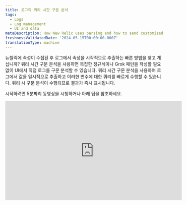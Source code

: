 ```yaml
---
title: 로그의 쿼리 시간 구문 분석
tags:
  - Logs
  - Log management
  - UI and data
metaDescription: How New Relic uses parsing and how to send customized log data.
freshnessValidatedDate: '2024-05-15T00:00:00.000Z'
translationType: machine
---
```


뉴렐릭에 속성이 수집된 후 로그에서 속성을 시각적으로 추출하는 빠른 방법을 찾고 계십니까? 쿼리 시간 구문 분석을 사용하면 복잡한 정규식이나 Grok 패턴을 작성할 필요 없이 UI에서 직접 로그를 구문 분석할 수 있습니다. 쿼리 시간 구문 분석을 사용하여 로그에서 값을 일시적으로 추출하고 이러한 변수에 대한 쿼리를 빠르게 수행할 수 있습니다. 쿼리 시 구문 분석이 수행되므로 결과가 즉시 표시됩니다.

시작하려면 5분짜리 동영상을 시청하거나 아래 팁을 참조하세요.

<iframe
  width="560"
  height="315"
  src="https://www.youtube.com/embed/tvK6MlkvD6Y?si=Vj4zadiAH1OG_wMy"
  title="YouTube video player"
  frameborder="0"
  allow="accelerometer; autoplay; clipboard-write; encrypted-media; gyroscope; picture-in-picture; web-share"
  referrerpolicy="strict-origin-when-cross-origin"
  allowfullscreen
/>

## 쿼리 시간 구문 분석과 수집 구문 분석의 차이점 [#differences]

두 가지 유형의 구문 분석을 모두 사용하면 로그를 더 쉽게 쿼리할 수 있지만 몇 가지 중요한 차이점이 있습니다.

* **수집 구문 분석:** [로그 수집](/docs/logs/ui-data/parsing/) 중 구문 분석에서는 Grok이나 정규식(또는 둘 다)을 사용하여 구문 분석 규칙을 생성합니다. 로그 레코드가 뉴렐릭에서 수집되면 구문 분석 규칙이 적용되어 로그 데이터와 함께 NRDB에 저장되는 영구 속성을 생성합니다. 이러한 속성을 사용하면 로그 데이터를 더 쉽게 쿼리할 수 있습니다.
* **쿼리 시간 구문 분석:** 수집 구문 분석과 달리 쿼리 시간 구문 분석을 사용하면 쿼리 변수로 사용될 임시 속성을 만들 수 있습니다. 그런 다음 NRQL 쿼리에서 이러한 변수를 사용하여 로그 테이블을 채울 수 있습니다. UI에서 선택하면 쿼리가 자동으로 생성됩니다.

두 가지 구문 분석 접근 방식을 조합하여 사용하도록 선택할 수도 있습니다. 아래 표를 검토하여 쿼리 시간 구문 분석이 귀하에게 적합한지 결정하세요.

<table>
  <thead>
    <tr>
      <th>
        설명
      </th>

      <th>
        구문 분석 수집
      </th>

      <th>
        쿼리 시간 구문 분석
      </th>
    </tr>
  </thead>

  <tbody>
    <tr>
      <td>
        권장 사용법
      </td>

      <td>
        나중에 쿼리할 수 있는 영구 속성을 생성하는 데 가장 적합합니다.
      </td>

      <td>
        영구적이지 않은 속성에 대해 빠른 쿼리를 수행하는 데 가장 적합합니다.
      </td>
    </tr>

    <tr>
      <td>
        구문 분석 언어
      </td>

      <td>
        Grok 패턴과 정규식을 만듭니다.
      </td>

      <td>
        뉴렐릭은 NRQL [분석](/docs/nrql/nrql-syntax-clauses-functions/#func-aparse) 함수를 사용하여 쿼리를 생성합니다.
      </td>
    </tr>

    <tr>
      <td>
        타이밍
      </td>

      <td>
        수집 시 적용
      </td>

      <td>
        쿼리할 때 적용
      </td>
    </tr>

    <tr>
      <td>
        결과
      </td>

      <td>
        저장된 로그를 영구적으로 변경합니다.
      </td>

      <td>
        UI에서 로그를 일시적으로 변경합니다.
      </td>
    </tr>

    <tr>
      <td>
        라이브 테일 로그
      </td>

      <td>
        라이브 테일 로그에는 수집 구문 분석에서 추출된 값이 포함됩니다.
      </td>

      <td>
        라이브 테일 로그에는 쿼리 시간 구문 분석에서 추출된 값이 포함 **되지 않습니다.**
      </td>
    </tr>

    <tr>
      <td>
        내보낸 로그
      </td>

      <td>
        내보낸 로그에는 수집 구문 분석에서 추출된 값이 포함됩니다.
      </td>

      <td>
        내보낸 로그에는 쿼리 시간 구문 분석에서 추출된 값이 포함 **되지 않습니다.**
      </td>
    </tr>

    <tr>
      <td>
        속성 수
      </td>

      <td>
        수집 시 최대 [255개의 속성을](/docs/logs/log-api/log-event-data/#events) 사용할 수 있습니다. 수집 시 구문 분석할 수 있는 실제 숫자 속성은 로그의 특성에 따라 다릅니다.
      </td>

      <td>
        쿼리 시간 구문 분석을 위해 모든 규칙에서 최대 32개의 임시 속성을 구문 분석할 수 있습니다.
      </td>
    </tr>
  </tbody>
</table>

## 쿼리 시간 구문 분석 규칙을 만드는 방법 [#how-to]

쿼리 시간 구문 분석 규칙을 만드는 방법은 다음과 같습니다. 이 예에서는 `message` 속성에서 로그인 레벨 및 스크립트 메시지 값을 추출하는 방법을 보여줍니다.

<Steps>
  <Step>
    #### 구문 분석할 속성 값을 선택하세요. [#select-attribute]

    구문 분석할 속성 값을 선택하여 쿼리 시간 구문 분석 규칙 생성을 시작할 수 있습니다.

    1. 로그 테이블 또는 **Log details** \[로그 세부 정보] 보기에서 추출하려는 값이 포함된 앵커 문자열을 강조 표시합니다. 이 경우에는 `level=info msg="Running script"` 강조표시합니다. 로그 테이블에는 다음과 같습니다.<img title="Screenshot showing a highlighted section of a log" alt="Screenshot showing a highlighted section of a log" src="/images/logs_screenshot-crop_example-log-record-to-highlight.webp"/>

       다음 사항에 유의하십시오.

       * 강조 표시된 텍스트에는 추출하려는 값과 추출된 값의 위치를 식별하는 데 도움이 되는 주변 문자열 문자가 포함되어야 합니다.
       * 초기 앵커 문자열이 원래 속성 값의 중간에 있는 경우 추출하려는 값 앞뒤에 문자를 하나 이상 포함하십시오.
       * 전체 속성 값을 강조 표시하는 경우 추출하는 값 앞뒤의 문자에 대해 걱정할 필요가 없습니다.
       * 구문 분석할 Blob 값을 강조 표시할 수 없습니다.

    2. **Create query time parsing rule** \[쿼리 시간 구문 분석 규칙 만들기] 옵션을 클릭합니다.

       **로그 테이블:**<img title="Screenshot showing how you can begin with the logs table UI" alt="Screenshot showing how you can begin with the logs table UI" src="/images/logs_screenshot-full_logs-table-entry-point.webp"/>

       **로그 세부정보 보기**:<img title="Screenshot showing how you can start creating rules in the logs detail view" alt="Screenshot showing how you can start creating rules in the logs detail view." src="/images/logs_screenshot-full_logs-detail-entry-point.webp"/>
  </Step>

  <Step>
    #### 값 강조 표시 및 추출 [#highlight-extractl]

    **Create query time parsing rule** \[쿼리 시간 구문 분석 규칙 생성을] 클릭하면 편집기에 구문 분석을 위해 선택한 문자열이 표시됩니다.

    <img
      title="Screenshot showing the opening screen of the query editor"
      alt="Screenshot showing the opening screen of the query editor"
      src="/images/logs_screenshot-full_open-query-time-parsing-editor.webp"
    />

    값을 추출하려면 다음을 수행합니다.

    1. 문자열 내에서 추출하려는 값을 강조 표시합니다( [값 추출 팁](#extract-tips) 참조).

    2. **Parse as** \[다음으로 구문 분석] 아래에 쿼리 변수로 사용될 이 임시 속성의 이름을 입력합니다.

       <img
         title="Screenshot showing how to extract values in the parser rule"
         alt="Screenshot showing how to extract values in the parser rule"
         src="/images/logs_screenshot-crop_extract-values-in-parser-rule.webp"
       />

    3. **Save** \[저장 을] 클릭하면 강조 표시된 값이 생성된 변수로 대체됩니다.

       <CollapserGroup>
         <Collapser
           id="extract-tips"
           title="값 추출을 위한 팁"
         >
           값을 추출할 때 다음 사항에 유의하세요.

           * 규칙에서 둘 이상의 값을 추출할 수 있습니다.

           * 서로 바로 옆에 있는 값은 추출 **할 수 없습니다** . 추출된 값 사이에는 문자(공백 포함)가 하나 이상 있어야 합니다.

           * 앵커 문자열이 원래 속성 값의 중간에서 **시작하는** 경우 첫 번째 문자를 추출할 수 없습니다.

             * 예를 들어 `level=info msg="Running script"` 사용하면 전체 단어 `level`을 추출할 수 없습니다. -- 오직 `evel` 만 추출할 수 있습니다.
             * `level` 단어를 추출하려면 `level` 단어 앞의 문자가 앵커 문자열에 포함되어야 합니다.

           * 앵커 문자열이 원래 속성 값의 중간에서 **끝나는** 경우 마지막 문자를 추출할 수 없습니다.

             * `level=info msg="Running script"` 예를 사용하면 마지막 큰따옴표를 추출할 수 없습니다.
             * 마지막 큰따옴표를 추출하려면 큰따옴표 뒤의 문자를 앵커 문자열에 포함해야 합니다.

           * 쿼리 시간 구문 분석을 위한 변수 이름으로 이러한 예약어를 사용하지 않도록 주의하세요.

             * `appId`
             * `endTimestamp`
             * `eventType`
             * `logs.accountId`
             * `logs.hashId`
             * `messageId`
             * `message_id`
             * `metricName`
             * `metricTimesliceName`
             * `newrelic.timeslice.value`
             * `timestamp`
             * `timestampSeconds`
             * `timestampMillis`
             * `nr.` )로 시작할 수 없습니다. 또는 `newrelic`

           * 구문 분석 중인 속성과 동일한 이름으로 추출된 값의 이름을 지정할 수 없습니다. 예를 들어, 메시지 속성에 대한 쿼리 시간 구문 분석 규칙을 생성하는 경우 추출된 값의 이름을 message로 지정할 수 없습니다.

             * 추출된 값 이름은 모든 쿼리 시간 구문 분석 규칙에서 고유해야 합니다.
             * 추출된 값에 로그인의 기존 속성과 동일한 이름이 지정된 경우 해당 열에 대한 로그인 테이블의 결과에는 수집 데이터와 쿼리 시간 구문 분석 규칙의 데이터가 표시됩니다.
         </Collapser>
       </CollapserGroup>
  </Step>

  <Step>
    #### 쿼리 시간 구문 분석 규칙 생성을 완료하세요. [#finish-rule]

    값을 선택한 후 다음을 완료하세요.

    1. 편집기에서 선택한 로그에 규칙이 어떻게 적용되는지 보여주는 표 미리보기를 검토하세요.

       <img
         title="Screenshot showing how the editor shows a preview of the rule"
         alt="Screenshot showing how the editor shows a preview of the rule"
         src="/images/logs_screenshot-crop_editor-shows-parsed-data-preview.webp"
       />

    2. 로그를 가져오기 위해 쿼리에서 사용되는 NRQL 함수에 관심이 있다면 **Query** \[쿼리를] 클릭하세요.

       <img
         title="Screenshot showing the query behind the parsing rule"
         alt="Screenshot showng the query behind the parsing rule"
         src="/images/logs_screenshot-crop_nrql-behind-query-rule.webp"
       />

       <figcaption>
         선택한 속성에서 값을 찾고 추출하는 데 사용되는 패턴 문자열은 값이 추출될 때마다 업데이트됩니다.
       </figcaption>

    3. 규칙을 생성하기 전에 변수 이름을 바꿔야 하는 경우 이름을 클릭하고 새 이름을 입력한 다음 **Save** \[저장 을] 클릭합니다. 삭제하려는 변수를 클릭하고 **Delete** \[삭제 를] 클릭하여 변수를 삭제할 수도 있습니다.<img title="Screenshot showing where you can delete values" alt="Screenshot showing where you can delete values" src="/images/logs_screenshot-crop_delete-query-time-rule.webp"/>

       <figcaption>
         변수를 클릭하여 편집하거나 삭제할 수 있습니다.
       </figcaption>

    4. 변수 이름 검토 및 편집을 마친 후 **Create rule** \[규칙 생성을] 클릭하여 규칙 생성을 완료합니다.

       **Log details** \[로그 세부 정보] 보기에서 쿼리 시간 구문 분석 규칙 생성을 시작한 경우, 해당 보기를 닫아야 로그인 테이블에서 결과를 볼 수 있습니다.

       **로그 세부정보**<img title="Screenshot showing how you can see your newly extracted values in the log details view" alt="Screenshot showing how you can see your newly extracted values in the log details view" src="/images/logs_screenshot-full_view-results-in-log-details-view.webp"/>

       <figcaption>
         새로 추출된 값을 확인한 후 **Log details** \[로그 세부정보] 보기를 닫습니다.
       </figcaption>

       **로그 테이블**<img title="Screenshot showing the final results after you create the rules" alt="Screenshot showing the final results after you create the rules" src="/images/logs_screenshot-full_log-table-results.webp"/>

       <figcaption>
         로그인 테이블은 생성된 쿼리를 자동으로 새로 고치고 적용하여 로그인을 구문 분석합니다.
       </figcaption>
  </Step>
</Steps>

## 규칙 관리 [#manage-rules]

규칙은 임시적이며 현재 사용자 세션에 적용되지만 세션 중에도 다양한 작업을 수행할 수 있습니다.

<CollapserGroup>
  <Collapser
    id="edit-and-delete-rules"
    title="규칙 편집 및 삭제"
  >
    로그 테이블 위의 **Manage parsing rules** \[구문 분석 규칙 관리를] 클릭하여 규칙을 편집하거나 삭제할 수 있습니다. 이러한 규칙은 로그 보기 내의 현재 사용자 세션에 저장됩니다.

    <img
      title="Screenshot showing the rules manager"
      alt="Screenshot showing the rules manager"
      src="/images/logs_screenshot-crop_rule-manager.webp"
    />

    <figcaption>
      쿼리 시간 구문 분석 규칙을 보고, 편집하고, 삭제합니다.
    </figcaption>
  </Collapser>

  <Collapser
    id="save-parsing-rules"
    title="구문 분석 규칙을 저장하세요."
  >
    로그 외부로 이동하면 쿼리 시간 구문 분석 규칙이 손실됩니다. 규칙을 유지하려면 [저장된 보기](/docs/logs/ui-data/use-logs-ui/#saved-views) 에 저장할 수 있습니다. 이를 통해 향후 세션에서 로드할 수 있습니다.
  </Collapser>

  <Collapser
    id="share-rules"
    title="쿼리 시간 구문 분석 규칙 공유"
  >
    쿼리 시간 구문 분석 규칙을 동료와 공유하려면 UI 오른쪽 상단에 있는 영구 링크 버튼을 사용하세요.

    동료와 영구 링크를 공유하고 그들이 몇 가지 규칙을 추가하면 해당 변경 사항은 초기 규칙 세트에 영향을 미치지 않습니다.
  </Collapser>

  <Collapser
    id="create-alerts-from-queries"
    title="로그 쿼리에서 알림 만들기"
  >
    쿼리 시간 구문 분석 규칙을 생성한 후 검색 창의 다른 속성과 마찬가지로 쿼리에서 이러한 규칙의 변수를 사용할 수 있습니다. 쿼리 시간 분석을 통해 변수를 검색한 후 알림 버튼을 클릭하면 해당 변수에 대한 공지를 생성할 수 있습니다.

    <img
      title="Screenshot showing an example of the query time search bar"
      alt="Screenshot showing an example of the query time search bar"
      src="/images/logs_screenshot-full_query-time-search-bar.webp"
    />

    <figcaption>
      추출된 값을 조회하여 해당 값에 대한 공지를 생성할 수 있습니다.
    </figcaption>

    <img
      title="Screenshot showing the alert query builder"
      alt="Screenshot showing the alert query builder"
      src="/images/logs_screenshot-crop_alert-query-builder.webp"
    />

    <figcaption>
      쿼리 시간 구문 분석에서 추출된 값에 대한 공지를 만듭니다.
    </figcaption>
  </Collapser>

  <Collapser
    id="remove-readd-columns"
    title="열 제거 및 다시 추가"
  >
    쿼리 시간 구문 분석의 변수는 로그 테이블에 열로 자동 추가됩니다. 로그 테이블 위의 **Add column** \[열 추가를] 클릭하면 이러한 쿼리 시간 구문 분석 열을 추가하고 제거할 수 있습니다. 표시하려는 열이 있으면 **Add to dashboard** \[대시보드에 추가 를] 클릭하여 쿼리 시간 구문 분석의 열을 대시보드에 포함할 수도 있습니다.
  </Collapser>

  <Collapser
    id="inspect-queries"
    title="로그 뒤의 쿼리 보기"
  >
    실행 중인 전체 쿼리를 보려면 페이지 상단에서 **NRQL**을 클릭하세요. 쿼리 시 로그를 파싱하는 데 `aparse` 함수가 어떻게 사용되는지 확인할 수 있습니다.

    <img
      title="Screenshot showing the query behind the parsing rule"
      alt="Screenshot showing the query behind the parsing rule"
      src="/images/logs_screenshot-crop_query-behind-parsing-rule.webp"
    />

    <figcaption>
      쿼리 시간 구문 분석에서 값을 추출하는 데 사용되는 전체 NRQL 쿼리를 참조하세요.
    </figcaption>
  </Collapser>

  <Collapser
    id="view-query-attributes"
    title="쿼리 속성 보기"
  >
    **Attributes** \[속성] 보기를 사용하면 쿼리 시간 구문 분석에서 변수를 확인하고 이러한 변수에 대한 특정 값을 기준으로 필터링할 수 있습니다.

    <img
      title="Screenshot showing the parsing attributes view"
      alt="Screenshot showing the parsing attributes view"
      src="/images/logs_screenshot-crop_parsing-attributes-view.webp"
    />

    <figcaption>
      **Attributes** \[속성] 보기에서 쿼리 시간 구문 분석에서 추출된 값을 검색합니다.
    </figcaption>
  </Collapser>
</CollapserGroup>
